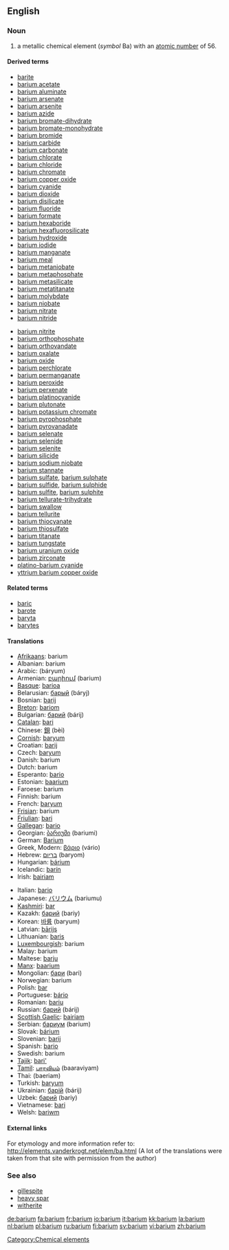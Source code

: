 {{see|Barium}}
==English==
{{elements|Ba|caesium|Cs|lanthanum|La}}

===Noun===
{{en-noun|-}}
{{wikipedia}}

# a metallic chemical element (''symbol'' Ba) with an [[atomic number]] of 56.

====Derived terms====
{{top2}}
*[[barite]]
*[[barium acetate]]
*[[barium aluminate]]
*[[barium arsenate]]
*[[barium arsenite]]
*[[barium azide]]
*[[barium bromate-dihydrate]]
*[[barium bromate-monohydrate]]
*[[barium bromide]]
*[[barium carbide]]
*[[barium carbonate]]
*[[barium chlorate]]
*[[barium chloride]]
*[[barium chromate]]
*[[barium copper oxide]]
*[[barium cyanide]]
*[[barium dioxide]]
*[[barium disilicate]]
*[[barium fluoride]]
*[[barium formate]]
*[[barium hexaboride]]
*[[barium hexafluorosilicate]]
*[[barium hydroxide]]
*[[barium iodide]]
*[[barium manganate]]
*[[barium meal]]
*[[barium metaniobate]]
*[[barium metaphosphate]]
*[[barium metasilicate]]
*[[barium metatitanate]]
*[[barium molybdate]]
*[[barium niobate]]
*[[barium nitrate]]
*[[barium nitride]]
{{mid2}}
*[[barium nitrite]]
*[[barium orthophosphate]]
*[[barium orthovandate]]
*[[barium oxalate]]
*[[barium oxide]]
*[[barium perchlorate]]
*[[barium permanganate]]
*[[barium peroxide]]
*[[barium perxenate]]
*[[barium platinocyanide]]
*[[barium plutonate]]
*[[barium potassium chromate]]
*[[barium pyrophosphate]]
*[[barium pyrovanadate]]
*[[barium selenate]]
*[[barium selenide]]
*[[barium selenite]]
*[[barium silicide]]
*[[barium sodium niobate]]
*[[barium stannate]]
*[[barium sulfate]], [[barium sulphate]]
*[[barium sulfide]], [[barium sulphide]]
*[[barium sulfite]], [[barium sulphite]]
*[[barium tellurate-trihydrate]]
*[[barium swallow]]
*[[barium tellurite]]
*[[barium thiocyanate]]
*[[barium thiosulfate]]
*[[barium titanate]]
*[[barium tungstate]]
*[[barium uranium oxide]]
*[[barium zirconate]]
*[[platino-barium cyanide]]
*[[yttrium barium copper oxide]]
{{bottom}}

====Related terms====
*[[baric]]
*[[barote]]
*[[baryta]]
*[[barytes]]

====Translations====
{{top}}
*[[Afrikaans]]: barium
*Albanian: barium
*Arabic: {{ARchar|[[باريوم]]}} (báryum) {{m}}
*Armenian: [[բարիում]] (barium)
*[[Basque]]: [[barioa]]
*Belarusian: [[барый]] (báryj) {{m}}
*Bosnian: [[barij]]
*[[Breton]]: [[bariom]]
*Bulgarian: [[барий]] (bárij) {{m}}
*[[Catalan]]: [[bari]]
*Chinese: [[鋇]] (bèi)
*[[Cornish]]: [[baryum]]
*Croatian: [[barij]]
*Czech: [[baryum]] {{n}}
*Danish: barium
*Dutch: barium {{n}}
*Esperanto: [[bario]]
*Estonian: [[baarium]]
*Faroese: barium
*Finnish: barium
*French: [[baryum]] {{m}}
*[[Frisian]]: barium
*[[Friulian]]: [[bari]]
*[[Gallegan]]: [[bario]]
*Georgian: [[ბარიუმი]] (bariumi)
*German: [[Barium]] {{n}}
*Greek, Modern: [[βάριο]] (vário) {{n}}
*Hebrew: [[בריום]] (baryom)
*Hungarian: [[bárium]]
*Icelandic: [[barín]]
*Irish: [[bairiam]]
{{mid}}
*Italian: [[bario]] {{m}}
*Japanese: [[バリウム]] (bariumu)
*[[Kashmiri]]: [[bar]]
*Kazakh: [[барий]] (bariy)
*Korean: [[바륨]] (baryum)
*Latvian: [[bārijs]]
*Lithuanian: [[baris]]
*[[Luxembourgish]]: barium
*Malay: barium
*Maltese: [[barju]]
*[[Manx]]: [[baarium]]
*Mongolian: [[бари]] (bari)
*Norwegian: barium
*Polish: [[bar]] {{m}}
*Portuguese: [[bário]]
*Romanian: [[bariu]] {{n}}
*Russian: [[барий]] (bárij) {{m}}
*[[Scottish Gaelic]]: [[bairiam]]
*Serbian: [[бариум]] (barium) {{m}}
*Slovak: [[bárium]]
*Slovenian: [[barij]]
*Spanish: [[bario]] {{m}}
*Swedish: barium
*[[Tajik]]: [[bari']]
*[[Tamil]]: [[பாரவியம்]] (baaraviyam)
*Thai: {{THchar|[[แบเรียม]]}} (baeriam)
*Turkish: [[baryum]]
*Ukrainian: [[барiй]] (bárij) {{m}}
*Uzbek: [[барий]] (bariy)
*Vietnamese: [[bari]]
*Welsh: [[bariwm]]
{{bottom}}

====External links====
For etymology and more information refer to:
http://elements.vanderkrogt.net/elem/ba.html
(A lot of the translations were taken from that site with permission from the author)

===See also===
*[[gillespite]]
*[[heavy spar]]
*[[witherite]]

[[Category:Chemical elements]]

[[de:barium]]
[[fa:barium]]
[[fr:barium]]
[[io:barium]]
[[it:barium]]
[[kk:barium]]
[[la:barium]]
[[nl:barium]]
[[pl:barium]]
[[ru:barium]]
[[fi:barium]]
[[sv:barium]]
[[vi:barium]]
[[zh:barium]]